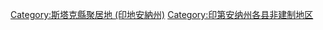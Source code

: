 [[Category:斯塔克縣聚居地_(印地安納州)|Category:斯塔克縣聚居地 (印地安納州)]]
[[Category:印第安纳州各县非建制地区|Category:印第安纳州各县非建制地区]]